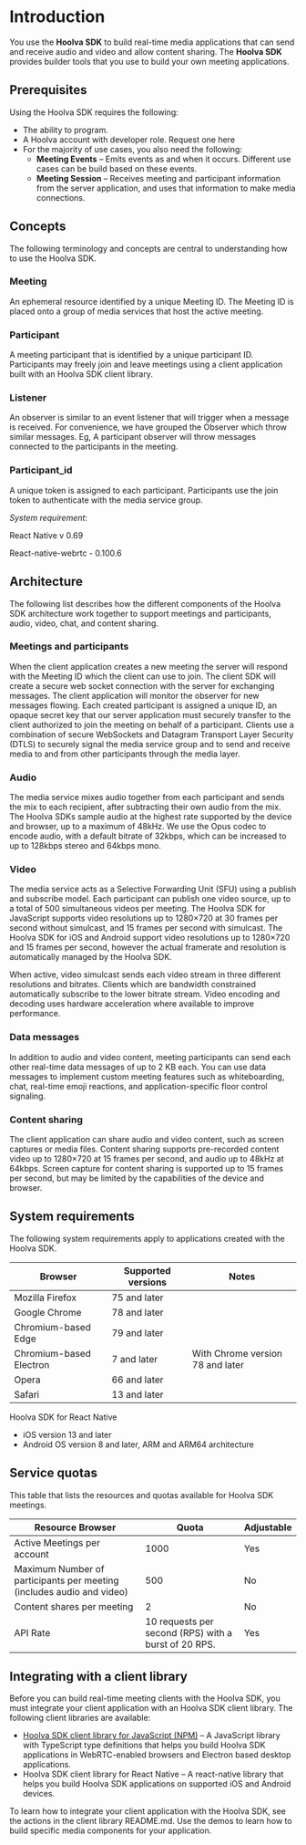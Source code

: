 

# Introduction

You use the **Hoolva SDK** to build real-time media applications that can send and receive audio and video and allow content sharing. The **Hoolva SDK** provides builder tools that you use to build your own meeting applications.

## Prerequisites

Using the Hoolva SDK requires the following:

- The ability to program.
- A Hoolva account with developer role. Request one here
- For the majority of use cases, you also need the following:
  - **Meeting Events** – Emits events as and when it occurs. Different use cases can be build based on these events.
  - **Meeting Session** – Receives meeting and participant information from the server application, and uses that information to make media connections. 

## Concepts

The following terminology and concepts are central to understanding how to use the Hoolva SDK.

### Meeting
An ephemeral resource identified by a unique Meeting ID. The Meeting ID is placed onto a group of media services that host the active meeting.

### Participant
A meeting participant that is identified by a unique participant ID. Participants may freely join and leave meetings using a client application built with an Hoolva SDK client library.

### Listener
An observer is similar to an event listener that will trigger when a message is received. For convenience, we have grouped the Observer which throw similar messages. Eg, A participant observer will throw messages connected to the participants in the meeting.

### Participant_id
A unique token is assigned to each participant. Participants use the join token to authenticate with the media service group.

_System requirement_:

React Native v 0.69

React-native-webrtc - 0.100.6

## Architecture
The following list describes how the different components of the Hoolva SDK architecture work together to support meetings and participants, audio, video, chat, and content sharing.

### Meetings and participants
When the client application creates a new meeting the server will respond with the Meeting ID which the client can use to join. The client SDK will create a secure web socket connection with the server for exchanging messages. The client application will monitor the observer for new messages flowing. Each created participant is assigned a unique ID, an opaque secret key that our server application must securely transfer to the client authorized to join the meeting on behalf of a participant. Clients use a combination of secure WebSockets and Datagram Transport Layer Security (DTLS) to securely signal the media service group and to send and receive media to and from other participants through the media layer.

### Audio
The media service mixes audio together from each participant and sends the mix to each recipient, after subtracting their own audio from the mix. The Hoolva SDKs sample audio at the highest rate supported by the device and browser, up to a maximum of 48kHz. We use the Opus codec to encode audio, with a default bitrate of 32kbps, which can be increased to up to 128kbps stereo and 64kbps mono.

### Video
The media service acts as a Selective Forwarding Unit (SFU) using a publish and subscribe model. Each participant can publish one video source, up to a total of 500 simultaneous videos per meeting. The Hoolva SDK for JavaScript supports video resolutions up to 1280×720 at 30 frames per second without simulcast, and 15 frames per second with simulcast. The Hoolva SDK for iOS and Android support video resolutions up to 1280×720 and 15 frames per second, however the actual framerate and resolution is automatically managed by the Hoolva SDK.

When active, video simulcast sends each video stream in three different resolutions and bitrates. Clients which are bandwidth constrained automatically subscribe to the lower bitrate stream. Video encoding and decoding uses hardware acceleration where available to improve performance.

### Data messages
In addition to audio and video content, meeting participants can send each other real-time data messages of up to 2 KB each. You can use data messages to implement custom meeting features such as whiteboarding, chat, real-time emoji reactions, and application-specific floor control signaling.

### Content sharing
The client application can share audio and video content, such as screen captures or media files. Content sharing supports pre-recorded content video up to 1280×720 at 15 frames per second, and audio up to 48kHz at 64kbps. Screen capture for content sharing is supported up to 15 frames per second, but may be limited by the capabilities of the device and browser.

## System requirements

The following system requirements apply to applications created with the Hoolva SDK.

|   Browser                  |  Supported versions              |  Notes                          |
|                       ---  |                             ---  |                            ---  |
|  Mozilla Firefox           |     75 and later                 |                                 |   
|  Google Chrome             |     78 and later                 |                                 |   
|  Chromium-based Edge       |     79 and later                 |                                 |     
|  Chromium-based Electron   |     7 and later                  |With Chrome version 78 and later |
|  Opera                     |     66 and later                 |                                 |
|   Safari                   |     13 and later                 |                                 |

Hoolva SDK for React Native

- iOS version 13 and later
- Android OS version 8 and later, ARM and ARM64 architecture

## Service quotas

This table that lists the resources and quotas available for Hoolva SDK meetings.

|  Resource Browser                                                        |  Quota                                                    |  Adjustable                  |
|                                                                     ---  |                                                      ---  |                         ---  |
|  Active Meetings per account                                             |     1000                                                  |  Yes                         |   
|  Maximum Number of participants per meeting \(includes audio and video)  |     500                                                   |  No                          |   
|  Content shares per meeting                                              |     2                                                     |  No                          |     
|  API Rate                                                                |     10 requests per second (RPS) with a burst of 20 RPS. |  Yes                         |
                                                                                                                     
 ## Integrating with a client library

 Before you can build real-time meeting clients with the Hoolva SDK, you must integrate your client application with an Hoolva SDK client library. The following client libraries are available:

 - [Hoolva SDK client library for JavaScript (NPM)](https://www.npmjs.com/package/hdmeet) – A JavaScript library with TypeScript type definitions that helps you build Hoolva SDK applications in WebRTC-enabled browsers and Electron based desktop applications.
 -  Hoolva SDK client library for React Native – A react-native library that helps you build Hoolva SDK applications on supported iOS and Android devices.

 To learn how to integrate your client application with the Hoolva SDK, see the actions in the client library README.md. Use the demos to learn how to build specific media components for your application.
 
